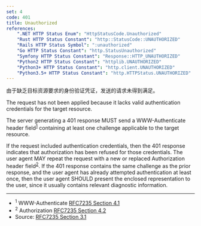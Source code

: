 ```yaml
---
set: 4
code: 401
title: Unauthorized
references:
    ".NET HTTP Status Enum": "HttpStatusCode.Unauthorized"
    "Rust HTTP Status Constant": "http::StatusCode::UNAUTHORIZED"
    "Rails HTTP Status Symbol": ":unauthorized"
    "Go HTTP Status Constant": "http.StatusUnauthorized"
    "Symfony HTTP Status Constant": "Response::HTTP_UNAUTHORIZED"
    "Python2 HTTP Status Constant": "httplib.UNAUTHORIZED"
    "Python3+ HTTP Status Constant": "http.client.UNAUTHORIZED"
    "Python3.5+ HTTP Status Constant": "http.HTTPStatus.UNAUTHORIZED"
---
```


<CodeTitle code={code} title={title} />

由于缺乏目标资源要求的身份验证凭证，发送的请求未得到满足。

The request has not been applied because it lacks valid authentication credentials for the target resource.

The server generating a 401 response MUST send a WWW-Authenticate header field<sup>[1](#ref-1)</sup> containing at least one challenge applicable to the target resource.

If the request included authentication credentials, then the 401 response indicates that authorization has been refused for those credentials. The user agent MAY repeat the request with a new or replaced Authorization header field<sup>[2](#ref-2)</sup>. If the 401 response contains the same challenge as the prior response, and the user agent has already attempted authentication at least once, then the user agent SHOULD present the enclosed representation to the user, since it usually contains relevant diagnostic information.

---

* <span id="ref-1"><sup>1</sup> WWW-Authenticate [RFC7235 Section 4.1][2]</span>
* <span id="ref-2"><sup>2</sup> Authorization [RFC7235 Section 4.2][3]</span>
* Source: [RFC7235 Section 3.1][1]

[1]: <https://tools.ietf.org/html/rfc7235#section-3.1>
[2]: <https://tools.ietf.org/html/rfc7235#section-4.1>
[3]: <https://tools.ietf.org/html/rfc7235#section-4.2>
